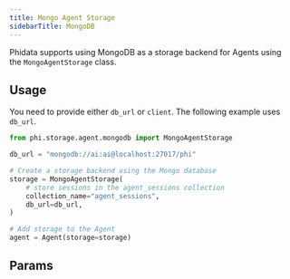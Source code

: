 ```yaml
---
title: Mongo Agent Storage
sidebarTitle: MongoDB
---
```


Phidata supports using MongoDB as a storage backend for Agents using the `MongoAgentStorage` class.

## Usage

You need to provide either `db_url` or `client`. The following example uses `db_url`.

```python storage.py
from phi.storage.agent.mongodb import MongoAgentStorage

db_url = "mongodb://ai:ai@localhost:27017/phi"

# Create a storage backend using the Mongo database
storage = MongoAgentStorage(
    # store sessions in the agent_sessions collection
    collection_name="agent_sessions",
    db_url=db_url,
)

# Add storage to the Agent
agent = Agent(storage=storage)
```

## Params

<Snippet file="storage-mongodb-params.mdx" />